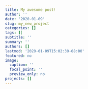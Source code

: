 ```yaml
---
title: My awesome post!
author: ''
date: '2020-01-09'
slug: my_new_project
categories: []
tags: []
subtitle: ''
summary: ''
authors: []
lastmod: '2020-01-09T15:02:30-08:00'
featured: no
image:
  caption: ''
  focal_point: ''
  preview_only: no
projects: []
---
```

